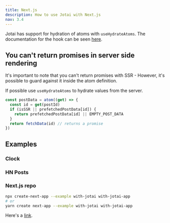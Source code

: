 ```yaml
---
title: Next.js
description: How to use Jotai with Next.js
nav: 3.4
---
```


Jotai has support for hydration of atoms with `useHydrateAtoms`. The documentation for the hook can be seen [here](/jotai/api/utils#use-hydrate-atoms).

## You can't return promises in server side rendering

It's important to note that you can't return promises with SSR - However, it's possible to guard against it inside the atom definition.

If possible use `useHydrateAtoms` to hydrate values from the server.

```js
const postData = atom((get) => {
  const id = get(postId)
  if (isSSR || prefetchedPostData[id]) {
    return prefetchedPostData[id] || EMPTY_POST_DATA
  }
  return fetchData(id) // returns a promise
})
```

## Examples

### Clock

<Codesandbox id="snu7n" />

### HN Posts

<Codesandbox id="819n4" />

### Next.js repo

```bash
npx create-next-app --example with-jotai with-jotai-app
# or
yarn create next-app --example with-jotai with-jotai-app
```

Here's a [link](https://github.com/vercel/next.js/tree/canary/examples/with-jotai).

